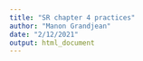 ```yaml
---
title: "SR chapter 4 practices"
author: "Manon Grandjean"
date: "2/12/2021"
output: html_document
---
```


